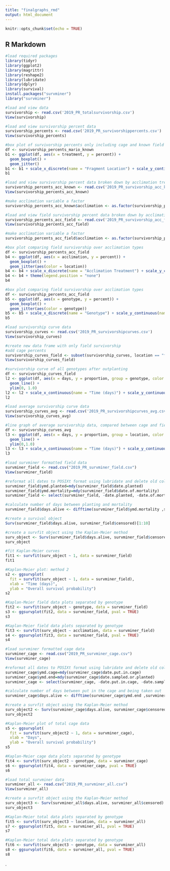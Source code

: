 ```yaml
---
title: "finalgraphs_rmd"
output: html_document
---
```


```r
knitr::opts_chunk$set(echo = TRUE)
```

## R Markdown


```r
#load required packages
library(tidyr)
library(ggplot2)
library(magrittr)
library(reshape2)
library(lubridate)
library(dplyr)
library(survival)
install.packages("survminer")
library("survminer")
```

```r
#load and view data
survivorship <- read.csv('2019_PR_totalsurvivorship.csv')
View(survivorship)
```

```r
#load and view survivorship percent data
survivorship_percents <- read.csv('2019_PR_survivorshippercents.csv')
View(survivorship_percents)
```

```r
#box plot of survivorship percents only including cage and known field 
df <- survivorship_percents_mario_known
b1 <- ggplot(df, aes(x = treatment, y = percent)) +
  geom_boxplot() +
  geom_jitter()
b1 <- b1 + scale_x_discrete(name = "Fragment Location") + scale_y_continuous(name = "Percent Survivorship")
b1
```

```r
#load and view survivorship percent data broken down by acclimation treatment
survivorship_percents_acc_known <- read.csv('2019_PR_survivorship_acc_known.csv')
View(survivorship_percents_acc_known)
```

```r
#make acclimation variable a factor
survivorship_percents_acc_known$acclimation <- as.factor(survivorship_percents_acc_known$acclimation)
```

```r
#load and view field survivorship percent data broken down by acclimation treatment
survivorship_percents_acc_field <- read.csv('2019_PR_survivorship_acc_field.csv')
View(survivorship_percents_acc_field)
```

```r
#make acclimation variable a factor
survivorship_percents_acc_field$acclimation <- as.factor(survivorship_percents_acc_field$acclimation)
```

```r
#box plot comparing field survivorship over acclimation types
df <- survivorship_percents_acc_field
b4 <- ggplot(df, aes(x = acclimation, y = percent)) +
  geom_boxplot() +
  geom_jitter(aes(color = location))
b4 <- b4 + scale_x_discrete(name = "Acclimation Treatment") + scale_y_continuous(name = "Survivorship Percent")
b4 <- b4 + theme(legend.position = "none")
b4
```

```r
#box plot comparing field survivorship over acclimation types
df <- survivorship_percents_acc_field
b5 <- ggplot(df, aes(x = genotype, y = percent)) +
  geom_boxplot() +
  geom_jitter(aes(color = genotype))
b5 <- b5 + scale_x_discrete(name = "Genotype") + scale_y_continuous(name = "Survivorship Percent") + theme(legend.position = "none")
b5 
```

```r
#load survivorship curve data 
survivorship_curves <- read.csv('2019_PR_survivorshipcurves.csv')
View(survivorship_curves)
```

```r
#create new data frame with only field survivorship
#add cage percents
survivorship_curves_field <- subset(survivorship_curves, location == "field", select = c("location","proportion","days","genotype"))
View(survivorship_curves_field)
```

```r
#survivorship curve of all genotypes after outplanting
df <- survivorship_curves_field
l2 <- ggplot(df, aes(x = days, y = proportion, group = genotype, color = genotype)) +
  geom_line() +
  ylim(0, 1.0)
l2 <- l2 + scale_x_continuous(name = "Time (days)") + scale_y_continuous(name = "Survival")
l2
```

```r
#load average survivorship curve data 
survivorship_curves_avg <- read.csv('2019_PR_survivorshipcurves_avg.csv')
View(survivorship_curves_avg)
```

```r
#line graph of average survivorship data, compared between cage and field
df <- survivorship_curves_avg
l3 <- ggplot(df, aes(x = days, y = proportion, group = location, color = location)) +
  geom_line() +
  ylim(0,1.0)
l3 <- l3 + scale_x_continuous(name = "Time (days)") + scale_y_continuous(name = "Survival")
l3
```

```r
#load survminer formatted field data
survminer_field <- read.csv("2019_PR_survminer_field.csv")
View(survminer_field)
```

```r
#reformat all dates to POSIXt format using lubridate and delete old columns
survminer_field$ymd.planted=mdy(survminer_field$date.planted)
survminer_field$ymd.mortality=mdy(survminer_field$date.of.mortality)
survminer_field <- select(survminer_field, -date.planted, -date.of.mortality)
```

```r
#calculate number of days between planting and mortality 
survminer_field$days.alive <- difftime(survminer_field$ymd.mortality ,survminer_field$ymd.planted , units = c("days"))
```

```r
#create a survival object
Surv(survminer_field$days.alive, survminer_field$censored)[1:10]
```

```r
#create a survfit object using the Kaplan-Meier method
surv_object <- Surv(survminer_field$days.alive, survminer_field$censored)
surv_object
```

```r
#fit Kaplan-Meier curves
fit1 <- survfit(surv_object ~ 1, data = survminer_field)
fit1
```

```r
#Kaplan-Meier plot: method 2
s2 <- ggsurvplot(
  fit = survfit(surv_object ~ 1, data = survminer_field),
  xlab = "Time (days)",
  ylab = "Overall survival probability")
s2
```

```r
#Kaplan-Meier field data plots separated by genotype
fit2 <- survfit(surv_object ~ genotype, data = survminer_field)
s3 <- ggsurvplot(fit2, data = survminer_field, pval = TRUE)
s3
```

```r
#Kaplan-Meier field data plots separated by genotype
fit3 <- survfit(surv_object ~ acclimation, data = survminer_field)
s4 <- ggsurvplot(fit3, data = survminer_field, pval = TRUE)
s4
```

```r
#load survminer formatted cage data
survminer_cage <- read.csv("2019_PR_survminer_cage.csv")
View(survminer_cage)
```

```r
#reformat all dates to POSIXt format using lubridate and delete old columns
survminer_cage$ymd.cage=mdy(survminer_cage$date.put.in.cage)
survminer_cage$ymd.end=mdy(survminer_cage$date.sampled.or.planted)
survminer_cage <- select(survminer_cage, -date.put.in.cage, -date.sampled.or.planted)
```

```r
#calculate number of days between put in the cage and being taken out
survminer_cage$days.alive <- difftime(survminer_cage$ymd.end ,survminer_cage$ymd.cage , units = c("days"))
```

```r
#create a survfit object using the Kaplan-Meier method
surv_object2 <- Surv(survminer_cage$days.alive, survminer_cage$censored)
surv_object2
```

```r
#Kaplan-Meier plot of total cage data
s5 <- ggsurvplot(
  fit = survfit(surv_object2 ~ 1, data = survminer_cage),
  xlab = "Days",
  ylab = "Overall survival probability")
s5
```

```r
#Kaplan-Meier cage data plots separated by genotype
fit4 <- survfit(surv_object2 ~ genotype, data = survminer_cage)
s6 <- ggsurvplot(fit4, data = survminer_cage, pval = TRUE)
s6
```

```r
#load total survminer data
survminer_all <- read.csv("2019_PR_survminer_all.csv")
View(survminer_all)
```

```r
#create a survfit object using the Kaplan-Meier method
surv_object3 <- Surv(survminer_all$days.alive, survminer_all$censored)
surv_object3
```

```r
#Kaplan-Meier total data plots separated by genotype
fit5 <- survfit(surv_object3 ~ location, data = survminer_all)
s7 <- ggsurvplot(fit5, data = survminer_all, pval = TRUE)
s7
```

```r
#Kaplan-Meier total data plots separated by genotype
fit6 <- survfit(surv_object3 ~ genotype, data = survminer_all)
s8 <- ggsurvplot(fit6, data = survminer_all, pval = TRUE)
s8
```























.
